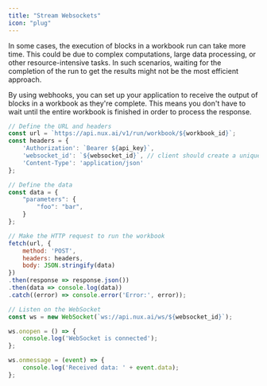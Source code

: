 ```yaml
---
title: "Stream Websockets"
icon: "plug"
---
```


In some cases, the execution of blocks in a workbook run can take more time. This could be due to complex computations, large data processing, or other resource-intensive tasks. In such scenarios, waiting for the completion of the run to get the results might not be the most efficient approach.

By using webhooks, you can set up your application to receive the output of blocks in a workbook as they're complete. This means you don't have to wait until the entire workbook is finished in order to process the response. 

```javascript
// Define the URL and headers
const url = `https://api.nux.ai/v1/run/workbook/${workbook_id}`;
const headers = {
    'Authorization': `Bearer ${api_key}`,
    'websocket_id': `${websocket_id}`, // client should create a unique ID
    'Content-Type': 'application/json'
};

// Define the data
const data = {
    "parameters": {
        "foo": "bar",
    }
};

// Make the HTTP request to run the workbook
fetch(url, {
    method: 'POST',
    headers: headers,
    body: JSON.stringify(data)
})
.then(response => response.json())
.then(data => console.log(data))
.catch((error) => console.error('Error:', error));

// Listen on the WebSocket
const ws = new WebSocket(`ws://api.nux.ai/ws/${websocket_id}`);

ws.onopen = () => {
    console.log('WebSocket is connected');
};

ws.onmessage = (event) => {
    console.log('Received data: ' + event.data);
};
```